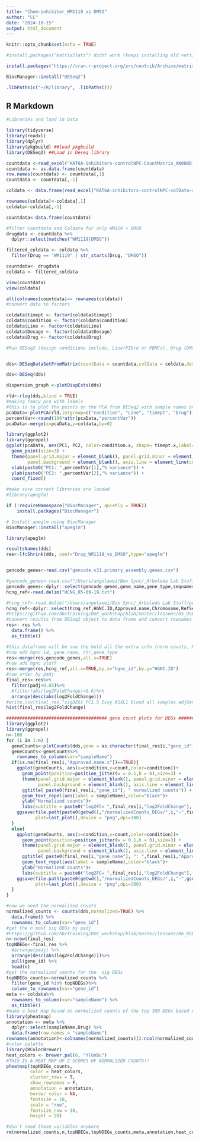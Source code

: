 ```yaml
---
title: "Chem-inhibitor_WM1119 vs DMSO"
author: "LL"
date: "2024-10-15"
output: html_document
---
```


```r
knitr::opts_chunk$set(echo = TRUE)
```
```r

#install.packages("matrixStats") didnt work (keeps installing old version, need to force install new one)

install.packages("https://cran.r-project.org/src/contrib/Archive/matrixStats/matrixStats_0.60.1.tar.gz", repos = NULL, type = "source")

BiocManager::install("DESeq2")

.libPaths(c("~/R/library", .libPaths()))
```

## R Markdown
```r
#Libraries and load in Data

library(tidyverse)
library(readxl)
library(dplyr)
library(pkgbuild) ##load pkgbuild
library(DESeq2) ##Load in Deseq library

countdata <-read_excel("KAT6A-inhibitors-controlNPC-CountMatrix_AN008D_221228 (2).xlsx")
countdata <- as.data.frame(countdata)
row.names(countdata) <- countdata[,1]
countdata <- countdata[,-1]

coldata <- data.frame(read_excel("KAT6A-inhibitors-controlNPC-colData-sampleINFO_AN008D_221228.xlsx"))

rownames(coldata)<-coldata[,1]
coldata<-coldata[,-1]

countdata<-data.frame(countdata)
```


```r
#filter Countdata and Coldata for only WM119 + DMSO
drugdata <- countdata %>%
  dplyr::select(matches("WM1119|DMSO"))

filtered_coldata <- coldata %>%
  filter(Drug == "WM1119" | str_starts(Drug, "DMSO"))

countdata<- drugdata
coldata <- filtered_coldata

view(countdata)
view(coldata)

```


```r
all(colnames(countdata)== rownames(coldata))
#convert data to factors

coldata$timept <- factor(coldata$timept)
coldata$condition <- factor(coldata$condition)
coldata$Line <- factor(coldata$Line)
coldata$Dosage <- factor(coldata$Dosage)
coldata$Drug <- factor(coldata$Drug)

```


```r
#Run DESeq2 (design conditions include, Line(FIbro or PBMCs), Drug (DMSO or WM1119), Timept(24H or 96H)))


dds<-DESeqDataSetFromMatrix(countData = countdata,colData = coldata,design = ~ timept + Line + Drug )

dds<-DESeq(dds)

dispersion_graph <-plotDispEsts(dds)

```


```r
rld<-rlog(dds,blind = TRUE)
#making fancy pca with labels 
#this is to plot the points on the PCA from DESeq2 with sample names on them
pcaData<-plotPCA(rld,intgroup=c("condition", "Line", "timept", "Drug"),returnData=TRUE)
percentVar<-round(100*attr(pcaData,"percentVar"))
pcaData<-merge(x=pcaData,y=coldata,by=0)

library(ggplot2)
library(ggrepel)
ggplot(pcaData, aes(PC1, PC2, color=condition.x, shape= timept.x,label=name)) +
  geom_point(size=3) +
  theme(panel.grid.major = element_blank(), panel.grid.minor = element_blank(),
        panel.background = element_blank(), axis.line = element_line(colour = "black"))+
  xlab(paste0("PC1: ",percentVar[1],"% variance")) +
  ylab(paste0("PC2: ",percentVar[2],"% variance")) + 
  coord_fixed()
```
```r
#make sure correct libraries are loaded
#library(apeglm)

if (!requireNamespace("BiocManager", quietly = TRUE))
    install.packages("BiocManager")

# Install apeglm using BiocManager
BiocManager::install("apeglm")

library(apeglm)
```


```r
resultsNames(dds)
res<-lfcShrink(dds, coef="Drug_WM1119_vs_DMSO",type="apeglm")
```


```r
```


```r

gencode_genes<-read.csv("gencode.v31.primary_assembly.genes.csv")

#gencode_genes<-read.csv("/Users/angelawei/Box Sync/_Arboleda Lab Stuff/personal/Angela_Wei/Reference_genome/GencodeV31_GR38/gencode.v31.primary_assembly.genes.csv")
gencode_genes<-dplyr::select(gencode_genes,gene_name,gene_type,seqnames,hgnc_id,gene_id)
hcng_ref<-read.delim("HCNG_05-09-19.txt")

#hcng_ref<-read.delim("/Users/angelawei/Box Sync/_Arboleda Lab Stuff/personal/Angela_Wei/Reference_genome/HCNG/HCNG_05-09-19.txt")
hcng_ref<-dplyr::select(hcng_ref,HGNC.ID,Approved.name,Chromosome,RefSeq.IDs,OMIM.ID.supplied.by.OMIM.)
#https://github.com/hbctraining/DGE_workshop/blob/master/lessons/05_DGE_DESeq2_analysis2.md
#convert results from DESeq2 object to data frame and convert rownames to gene column
res<- res %>%
  data.frame() %>%
  as_tibble()

#this dataframe will be one the hold all the extra info (norm counts, HGNC name, chr, etc)
#now add hgnc_id, gene_name, chr,gene_type
res<-merge(res,gencode_genes,all.x=TRUE)
#now add hgnc stuff
res<-merge(res,hcng_ref,all.x=TRUE,by.x="hgnc_id",by.y="HGNC.ID")
#now order by padj
final_res<-res%>%
  filter(padj<0.05)%>%
  #filter(abs(log2FoldChange)>0.6)%>%
  arrange(desc(abs(log2FoldChange)))
#write.csv(final_res,"sigDEGs FC1.5 Issy ASXL1 blood all samples adjGender.csv")
hist(final_res$log2FoldChange)

```


```r
###################################### gene count plots for DEGs ############################# 
library(ggplot2)
library(ggrepel)
n<-100
for (i in 1:n) {
  geneCounts<-plotCounts(dds,gene = as.character(final_res[i,"gene_id"]),intgroup = c("Drug", "timept", "Line"),returnData = TRUE) ##################################
  geneCounts<-geneCounts%>%
    rownames_to_column(var="sampleName")
  if(is.na(final_res[i,"Approved.name.x"])==TRUE){
    ggplot(geneCounts, aes(x=condition,y=count,color=condition))+
      geom_point(position=position_jitter(w = 0.1,h = 0),size=3) +
      theme(panel.grid.major = element_blank(), panel.grid.minor = element_blank(),
            panel.background = element_blank(), axis.line = element_line(colour = "black"))+
      ggtitle( paste0(final_res[i,"gene_id"], " normalized counts")) +
      geom_text_repel(aes(label = sampleName),color="black")+
      ylab("Normalized counts")+
      labs(subtitle = paste0("log2FC= ",final_res[i,"log2FoldChange"], " , padj=",final_res[i,"padj"]))
    ggsave(file.path(paste0(getwd(),"/normalizedCounts_DEGs/",i,"-",final_res[i,"gene_id"],".png")),
           plot=last_plot(),device = "png",dpi=300)
  }
  else{
    ggplot(geneCounts, aes(x=condition,y=count,color=condition))+
      geom_point(position=position_jitter(w = 0.1,h = 0),size=3) +
      theme(panel.grid.major = element_blank(), panel.grid.minor = element_blank(),
            panel.background = element_blank(), axis.line = element_line(colour = "black"))+
      ggtitle( paste0(final_res[i,"gene_name"], ": ",final_res[i,"Approved.name.x"], " normalized counts")) +
      geom_text_repel(aes(label = sampleName),color="black")+
      ylab("Normalized counts")+
      labs(subtitle = paste0("log2FC= ",final_res[i,"log2FoldChange"], ", padj=",final_res[i,"padj"]))
    ggsave(file.path(paste0(getwd(),"/normalizedCounts_DEGs/",i,"-",gsub("/","_",as.character(final_res[i,"gene_name"])),"-",gsub("/","_",as.character(final_res[i,"Approved.name"])),".png")),
           plot=last_plot(),device = "png",dpi=300)
  }
}
```


```r

#now we need the normalized counts
normalized_counts <- counts(dds,normalized=TRUE) %>%
  data.frame() %>%
  rownames_to_column(var="gene_id")
#get the n most sig DEGs by padj
#https://github.com/hbctraining/DGE_workshop/blob/master/lessons/06_DGE_visualizing_results.md
n<-nrow(final_res)
topNDEGs<-final_res %>%
  #arrange(padj) %>%
  arrange(desc(abs(log2FoldChange)))%>%
  pull(gene_id) %>%
  head(n)
#get the normalized counts for the  sig DEGs
topNDEGs_counts<-normalized_counts %>%
  filter(gene_id %in% topNDEGs)%>%
  column_to_rownames(var="gene_id")
meta <- coldata%>%
  rownames_to_column(var="sampleName") %>%
  as_tibble()
#make a heat map based on normalized counts of the top 300 DEGs based on lfc
library(pheatmap)
annotation <- meta %>%
  dplyr::select(sampleName,Drug) %>%
  data.frame(row.names = "sampleName")
rownames(annotation)<-colnames(normalized_counts)[2:ncol(normalized_counts)]
#color palette
library(RColorBrewer)
heat_colors <- brewer.pal(6, "YlGnBu")
#THIS IS A HEAT MAP OF Z-SCORES OF NORMALIZED COUNTS!!
pheatmap(topNDEGs_counts,
         color = heat_colors,
         cluster_rows = T, 
         show_rownames = F,
         annotation = annotation, 
         border_color = NA, 
         fontsize = 10, 
         scale = "row", 
         fontsize_row = 10, 
         height = 20)

#don't need these variables anymore
rm(normalized_counts,n,topNDEGs,topNDEGs_counts,meta,annotation,heat_colors)

```

```r

  
```

